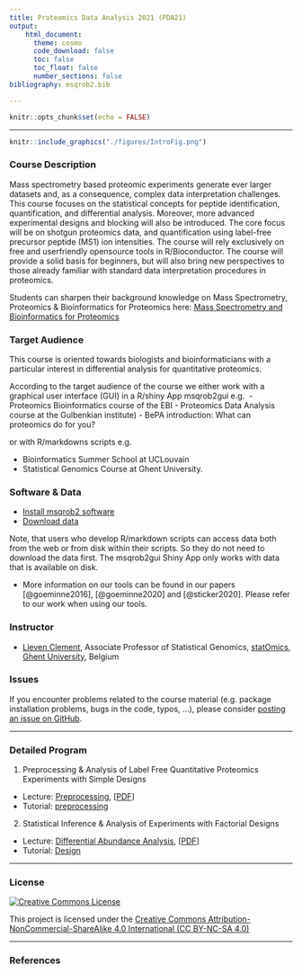```yaml
---
title: Proteomics Data Analysis 2021 (PDA21)
output:
    html_document:
      theme: cosmo      
      code_download: false
      toc: false
      toc_float: false
      number_sections: false
bibliography: msqrob2.bib

---
```



```r
knitr::opts_chunk$set(echo = FALSE)
```

***

```r
knitr::include_graphics("./figures/IntroFig.png")
```


### Course Description

Mass spectrometry based proteomic experiments generate ever larger datasets and, as a consequence, complex data interpretation challenges. This course focuses on the statistical concepts for peptide identification, quantification, and differential analysis. Moreover, more advanced experimental designs and blocking will also be introduced. The core focus will be on shotgun proteomics data, and quantification using label-free precursor peptide (MS1) ion intensities. The course will rely exclusively on free and userfriendly opensource tools in R/Bioconductor. The course will provide a solid basis for beginners, but will also bring new perspectives to those already familiar with standard data interpretation procedures in proteomics.

Students can sharpen their background knowledge on Mass Spectrometry, Proteomics & Bioinformatics for Proteomics
 here:
[Mass Spectrometry and Bioinformatics for Proteomics](./techvid.html)

### Target Audience
This course is oriented towards biologists and bioinformaticians with a particular interest in differential analysis for quantitative proteomics.

According to the target audience of the course we either work with a graphical user interface (GUI) in a R/shiny App msqrob2gui e.g. 
- Proteomics Bioinformatics course of the EBI
- Proteomics Data Analysis course at the Gulbenkian institute) 
- BePA introduction: What can proteomics do for you?

or with R/markdowns scripts e.g. 

- Bioinformatics Summer School at UCLouvain 
- Statistical Genomics Course at Ghent University. 

### Software & Data 

- [Install msqrob2 software](./software.html)
- [Download data](https://github.com/statOmics/pda/archive/refs/heads/data.zip)

Note, that users who develop R/markdown scripts can access data both from the web or from disk within their scripts. So they do not need to download the data first. The msqrob2gui Shiny App only works with data that is available on disk.  


- More information on our tools can be found in our papers [@goeminne2016], [@goeminne2020] and [@sticker2020]. Please refer to our work when using our tools. 


### Instructor

- [Lieven Clement](https://statomics.github.io/pages/about.html), Associate Professor of Statistical Genomics, [statOmics](https://statomics.github.io/), [Ghent University](https://www.ugent.be/), Belgium

### Issues

If you encounter problems related to the course material (e.g. package installation problems, bugs in the code, typos, ...), please consider [posting an issue on GitHub](https://github.com/statOmics/PDA21/issues).

---

### Detailed Program


  1. Preprocessing & Analysis of Label Free Quantitative Proteomics Experiments with Simple Designs
  - Lecture: [Preprocessing](./pda_quantification_preprocessing.html), [[PDF](./pda_quantification_preprocessing.pdf)]
  - Tutorial: [preprocessing](./pda_tutorialPreprocessing.html)

  2. Statistical Inference & Analysis of Experiments with Factorial Designs
  - Lecture: [Differential Abundance Analysis](./pda_quantification_inference.html), [[PDF](./pda_quantification_inference.pdf)]
  - Tutorial: [Design](pda_tutorialDesign.html)

---

### License

<a rel="license" href="https://creativecommons.org/licenses/by-nc-sa/4.0"><img alt="Creative Commons License" style="border-width:0" src="https://i.creativecommons.org/l/by-nc-sa/4.0/88x31.png" /></a>

This project is licensed under the [Creative Commons Attribution-NonCommercial-ShareAlike 4.0 International (CC BY-NC-SA 4.0)](https://creativecommons.org/licenses/by-nc-sa/4.0)

---

### References 

